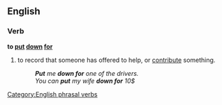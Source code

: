 ==English==

===Verb===
'''to [[put]] [[down]] [[for]]'''

# {{idiomatic}} to record that someone has offered to help, or [[contribute]] something.
#:'''''Put''' me '''down for''' one of the drivers.''
#:''You can '''put''' my wife '''down for''' 10$''

[[Category:English phrasal verbs]]